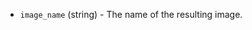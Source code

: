 <!-- Code generated from the comments of the ImageConfig struct in builder/openstack/image_config.go; DO NOT EDIT MANUALLY -->

- `image_name` (string) - The name of the resulting image.

<!-- End of code generated from the comments of the ImageConfig struct in builder/openstack/image_config.go; -->

